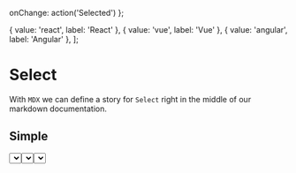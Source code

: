 

<Meta title='Components|Inputs/Select' component={Select} />

  onChange: action('Selected')
};

  { value: 'react', label: 'React' },
  { value: 'vue', label: 'Vue' },
  { value: 'angular', label: 'Angular' },
];

# Select
With `MDX` we can define a story for `Select` right in the middle of our
markdown documentation.

## Simple 
<Preview>
	<Story name='Simple'>
    <Select
      {...actions}
      label="Frontend"
      options={options}
    />
  </Story>
</Preview>

## Multiple
<Preview>
  <Story name='Multiple'>
		<Select
      {...actions}
      label="Select your favourite"
      options={options}
      isMulti
    />
  </Story>
</Preview>

## Error
<Preview>
  <Story name='Error'>
		<Select
      {...actions}
      label="Display Error"
      error={true}
      errormessage="Dummy error will not be removed"
      options={options}
      isMulti
    />
  </Story>
</Preview>


## Props
<Props of={Select} />